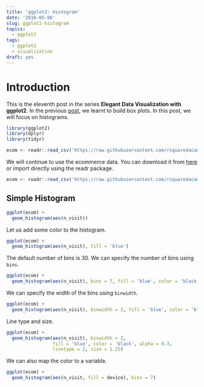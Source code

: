 ```yaml
---
title: 'ggplot2: Histogram'
date: '2016-05-06'
slug: ggplot2-histogram
topics:
  - ggplot2
tags:
  - ggplot2
  - visualization
draft: yes
---
```


# Introduction

This is the eleventh post in the series **Elegant Data Visualization with ggplot2**. In the previous [post](https://rsquaredacademy.github.io/blog/post/ggplot2-box-plots/), we learnt to build box plots. In this post, we will focus on histograms.

```r
library(ggplot2)
library(dplyr)
library(tidyr)
```

```r
ecom <- readr::read_csv('https://raw.githubusercontent.com/rsquaredacademy/datasets/master/web.csv')
```

We will continue to use the ecommerce data. You can download it from [here](https://github.com/rsquaredacademy/datasets/blob/master/web.csv) or import directly using the readr package.

```r
ecom <- readr::read_csv('https://raw.githubusercontent.com/rsquaredacademy/datasets/master/web.csv')
```

## Simple Histogram

```r
ggplot(ecom) +
  geom_histogram(aes(n_visit))
```

Let us add some color to the histogram.

```r
ggplot(ecom) +
  geom_histogram(aes(n_visit), fill = 'blue')
```

The default number of bins is 30. We can specify the number of bins using `bins`.

```r
ggplot(ecom) +
  geom_histogram(aes(n_visit), bins = 7, fill = 'blue', color = 'black')
```

We can specify the width of the bins using `binwidth`.

```r
ggplot(ecom) +
  geom_histogram(aes(n_visit), binwidth = 2, fill = 'blue', color = 'black')
```

Line type and size.

```r
ggplot(ecom) +
  geom_histogram(aes(n_visit), binwidth = 2, 
                 fill = 'blue', color = 'black', alpha = 0.3,
                 linetype = 2, size = 1.25)
```

We can also map the color to a variable.


```r
ggplot(ecom) +
  geom_histogram(aes(n_visit, fill = device), bins = 7)
```


